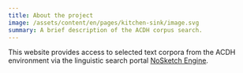 ```yaml
---
title: About the project
image: /assets/content/en/pages/kitchen-sink/image.svg
summary: A brief description of the ACDH corpus search.
---
```


This website provides access to selected text corpora from the ACDH environment via the linguistic
search portal [NoSketch Engine](https://www.sketchengine.eu/nosketch-engine/).
